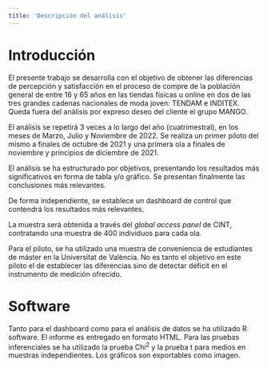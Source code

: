 ```yaml
---
title: 'Descripción del análisis'
---
```


# Introducción

El presente trabajo se desarrolla con el objetivo de obtener las diferencias de percepción y satisfacción en el proceso de compre de la población general de entre 16 y 65 años en las tiendas físicas u online en dos de las tres grandes cadenas nacionales de moda joven: TENDAM e INDITEX. Queda fuera del análisis por expreso deseo del cliente el grupo MANGO.

El análisis se repetirá 3 veces a lo largo del año (cuatrimestral), en los meses de Marzo, Julio y Noviembre de 2022. Se realiza un primer piloto del mismo a finales de octubre de 2021 y una primera ola a finales de noviembre y principios de diciembre de 2021.

El análisis se ha estructurado por objetivos, presentando los resultados más significativos en forma de tabla y/o gráfico. Se presentan finalmente las conclusiones más relevantes. 

De forma independiente, se establece un dashboard de control que contendrá los resultados más relevantes.

La muestra será obtenida a través del _global access panel_ de CINT, contratando una muestra de 400 individuos para cada ola.

Para el piloto, se ha utilizado una muestra de conveniencia de estudiantes de máster en la Universitat de València. No es tanto el objetivo en este piloto el de establecer las diferencias sino de detectar déficit en el instrumento de medición ofrecido.

# Software

Tanto para el dashboard como para el análisis de datos se ha utilizado R software. El informe es entregado en formato HTML. Para las pruebas inferenciales se ha utilizado la prueba Chi<sup>2</sup> y la prueba t para medios en muestras independientes. Los gráficos son exportables como imagen.